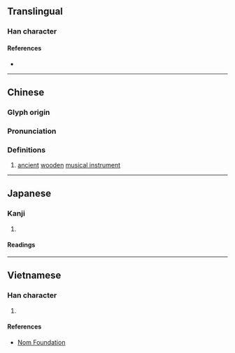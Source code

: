 {{character info/new}}
==Translingual==

===Han character===
{{Han char|rn=75|rad=木|as=08|sn=12|four=43911|canj=DJCM|ids=⿰木空}}

====References====
* {{Han ref|kx=0536.080|dkj=15021|dj=0923.210|hdz=21239.010|uh=690C|ud=26892|bh=D9AA|bd=55722}}

----

==Chinese==
{{zh-forms}}

===Glyph origin===
{{Han etym}}

===Pronunciation===
{{zh-pron
|m=qiāng
|c=hong1
|mc=y
|oc=y
|ma=
|cat=n
}}

===Definitions===
{{zh-hanzi}}

# [[ancient]] [[wooden]] [[musical instrument]]

----

==Japanese==

===Kanji===
{{ja-kanji|grade=|rs=木08}}

# {{rfdef|ja|sort=木08}}

====Readings====
{{ja-readings
|goon=く, こう
|kanon=こう
|kun=[[むなしい]] (munashii)}}

----

==Vietnamese==

===Han character===
{{vi-hantu|rs=木08|khung}}

# {{rfdef|vi|sort=木08}}

====References====
* [http://nomfoundation.org/common/nom_details.php?codepoint=690c Nom Foundation]